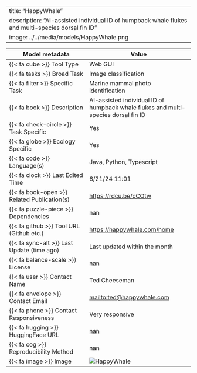 
---
title: "HappyWhale"
description: "AI-assisted individual ID of humpback whale flukes and multi-species dorsal fin ID"
image: ../../media/models/HappyWhale.png
---

| Model metadata             | Value                               |
|----------------------------|------------------------------------|
| {{< fa cube >}} Tool Type | [Web GUI]{.tool_type .tool_type_pkglib} |
| {{< fa tasks >}} Broad Task | Image classification |
| {{< fa filter >}} Specific Task | Marine mammal photo identification |
| {{< fa book >}} Description | AI-assisted individual ID of humpback whale flukes and multi-species dorsal fin ID |
| {{< fa check-circle >}} Task Specific | Yes |
| {{< fa globe >}} Ecology Specific | Yes |
| {{< fa code >}} Language(s) | Java, Python, Typescript |
| {{< fa clock >}} Last Edited Time | 6/21/24 11:01 |
| {{< fa book-open >}} Related Publication(s) | [https://rdcu.be/cCOtw](https://rdcu.be/cCOtw) |
| {{< fa puzzle-piece >}} Dependencies | nan |
| {{< fa github >}} Tool URL (Github etc.) | [https://happywhale.com/home](https://happywhale.com/home) |
| {{< fa sync-alt >}} Last Update (time ago) | Last updated within the month |
| {{< fa balance-scale >}} License | nan |
| {{< fa user >}} Contact Name | Ted Cheeseman |
| {{< fa envelope >}} Contact Email | [mailto:ted@happywhale.com](mailto:ted@happywhale.com) |
| {{< fa phone >}} Contact Responsiveness | Very responsive |
| {{< fa hugging >}} HuggingFace URL | [nan](nan) |
| {{< fa cog >}} Reproducibility Method | nan |
| {{< fa image >}} Image | ![HappyWhale](../../media/models/HappyWhale.png) |

